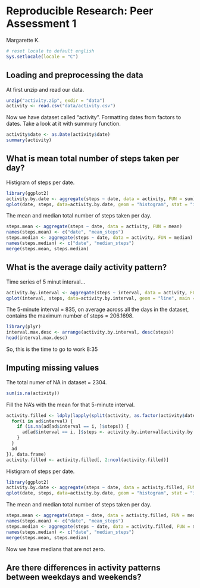 # Reproducible Research: Peer Assessment 1
Margarette K.
```r
# reset locale to default english
Sys.setlocale(locale = "C")
```

## Loading and preprocessing the data

At first unzip and read our data.
```r
unzip("activity.zip", exdir = "data")
activity <- read.csv("data/activity.csv")
```
Now we have dataset called "activity". Formatting dates from factors to dates. Take a look at it with summury function.
```r
activity$date <- as.Date(activity$date)
summary(activity)
```

## What is mean total number of steps taken per day?

Histigram of steps per date.
```r
library(ggplot2)
activity.by.date <- aggregate(steps ~ date, data = activity, FUN = sum)
qplot(date, steps, data=activity.by.date, geom = "histogram", stat = "identity", main = "Total number of steps per date", ylab = "number of steps")
```
The mean and median total number of steps taken per day.
```r
steps.mean <- aggregate(steps ~ date, data = activity, FUN = mean)
names(steps.mean) <- c("date", "mean_steps")
steps.median <- aggregate(steps ~ date, data = activity, FUN = median)
names(steps.median) <- c("date", "median_steps")
merge(steps.mean, steps.median)
```
## What is the average daily activity pattern?

Time series of 5 minut interval...
```r
activity.by.interval <- aggregate(steps ~ interval, data = activity, FUN = mean)
qplot(interval, steps, data=activity.by.interval, geom = "line", main = "The average number of steps taken, averaged across all days", xlab = "5-minute interval ", ylab = "the average number of steps taken")
```

The 5-minute interval = 835, on average across all the days in the dataset, contains the maximum number of steps = 206.1698.

```r
library(plyr)
interval.max.desc <- arrange(activity.by.interval, desc(steps))
head(interval.max.desc)
```
So, this is the time to go to work 8:35

## Imputing missing values

The total numer of NA in dataset = 2304.
```r
sum(is.na(activity))
```
Fill the NA's with the mean for that 5-minute interval.
```r
activity.filled <- ldply(lapply(split(activity, as.factor(activity$date)), function(ad) {
  for(i in ad$interval) {
    if (is.na(ad[ad$interval == i, ]$steps)) {
      ad[ad$interval == i, ]$steps <- activity.by.interval[activity.by.interval$interval == i, ]$steps
    }
  }
  ad
}), data.frame)
activity.filled <- activity.filled[, 2:ncol(activity.filled)]
```

Histigram of steps per date.
```r
library(ggplot2)
activity.by.date <- aggregate(steps ~ date, data = activity.filled, FUN = sum)
qplot(date, steps, data=activity.by.date, geom = "histogram", stat = "identity", main = "Total number of steps per date", ylab = "number of steps")
```

The mean and median total number of steps taken per day.
```r
steps.mean <- aggregate(steps ~ date, data = activity.filled, FUN = mean)
names(steps.mean) <- c("date", "mean_steps")
steps.median <- aggregate(steps ~ date, data = activity.filled, FUN = median)
names(steps.median) <- c("date", "median_steps")
merge(steps.mean, steps.median)
```
Now we have medians that are not zero.

## Are there differences in activity patterns between weekdays and weekends?

